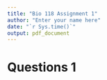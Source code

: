 ```yaml
---
title: "Bio 118 Assignment 1"
author: "Enter your name here"
date: "`r Sys.time()`"
output: pdf_document
---
```


# Questions 1



